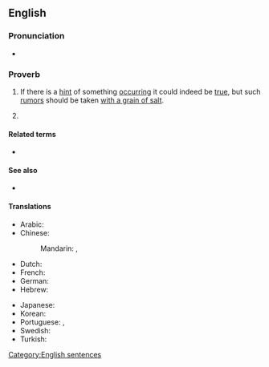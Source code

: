 ==English==

===Pronunciation===
* {{audio|en|en-au-where there's smoke, there's fire.ogg|Audio (AU)}}

===Proverb===
{{en-proverb}}

# {{lb|en|UK|US|Australia|Canada|NZ}} If there is a [[hint]] of something [[occur]]ring it could indeed be [[true]], but such [[rumor]]s should be taken [[with a grain of salt]].
# {{lb|en|jocular}} {{l|en|all rumors are true}}

====Related terms====
* {{l|en|no smoke without fire}}

====See also====
* {{l|en|where's the fire}}

====Translations====
{{trans-top|if there is a hint of something occurring it could indeed be true, but rumors should be handled with skepticism}}
* Arabic: {{t|ar|أَيْنَمَا يُوجَدُ دُخَان، تُوجَدُ نَار}}
* Chinese:
*: Mandarin: {{t+|cmn|無風不起浪}}, {{t+|cmn|无风不起浪|tr=wú fēng bù qǐ làng}}
* Dutch: {{t|nl|waar rook is is vuur}}
* French: {{t+|fr|il n’y a pas de fumée sans feu}}
* German: {{t+|de|wo Rauch ist, ist auch Feuer}}
* Hebrew: {{t+|he|אֵין עָשָׁן בְּלִי אֵשׁ|tr=ēn 'ashán bli esh}}
{{trans-mid}}
* Japanese: {{t+|ja|火のないところに煙は立たない|tr=hi no nai tokoro ni kemuri wa tatanai}}
* Korean: {{t|ko|아니 땐 굴뚝에 연기 나랴}}
* Portuguese: {{t|pt|onde há fumaça, há fogo}} {{qualifier|Brazil}}, {{t|pt|onde há fumo, há fogo}} {{qualifier|Portugal}}
* Swedish: {{t|sv|ingen rök utan eld}}
* Turkish: {{t|tr|ateş olmayan yerden duman çıkmaz}}
{{trans-bottom}}

[[Category:English sentences]]